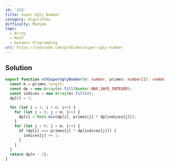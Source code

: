 ```yaml
---
id: '313'
title: Super Ugly Number
category: Algorithms
difficulty: Medium
tags:
  - Array
  - Math
  - Dynamic Programming
url: https://leetcode.com/problems/super-ugly-number
---
```


## Solution

```typescript filename="solution.ts" copy
export function nthSuperUglyNumber(n: number, primes: number[]): number {
  const m = primes.length;
  const dp = new Array(n).fill(Number.MAX_SAFE_INTEGER);
  const indices = new Array(m).fill(0);
  dp[0] = 1;

  for (let i = 1; i < n; i++) {
    for (let j = 0; j < m; j++) {
      dp[i] = Math.min(dp[i], primes[j] * dp[indices[j]]);
    }
    for (let j = 0; j < m; j++) {
      if (dp[i] === primes[j] * dp[indices[j]]) {
        indices[j] += 1;
      }
    }
  }
  return dp[n - 1];
}
```
